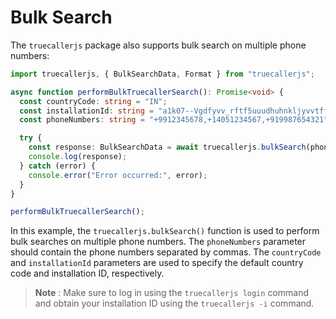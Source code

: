 # Bulk Search


The `truecallerjs` package also supports bulk search on multiple phone numbers:

```ts copy
import truecallerjs, { BulkSearchData, Format } from "truecallerjs";

async function performBulkTruecallerSearch(): Promise<void> {
  const countryCode: string = "IN";
  const installationId: string = "a1k07--Vgdfyvv_rftf5uuudhuhnkljyvvtfftjuhbuijbhug";
  const phoneNumbers: string = "+9912345678,+14051234567,+919987654321";

  try {
    const response: BulkSearchData = await truecallerjs.bulkSearch(phoneNumbers, countryCode, installationId);
    console.log(response);
  } catch (error) {
    console.error("Error occurred:", error);
  }
}

performBulkTruecallerSearch();
```

In this example, the `truecallerjs.bulkSearch()` function is used to perform bulk searches on multiple phone numbers. The `phoneNumbers` parameter should contain the phone numbers separated by commas. The `countryCode` and `installationId` parameters are used to specify the default country code and installation ID, respectively.

> **Note** : Make sure to log in using the `truecallerjs login` command and obtain your installation ID using the `truecallerjs -i` command.